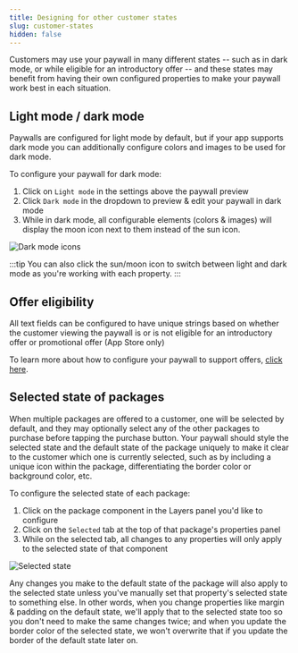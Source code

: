 ```yaml
---
title: Designing for other customer states
slug: customer-states
hidden: false
---
```


Customers may use your paywall in many different states -- such as in dark mode, or while eligible for an introductory offer -- and these states may benefit from having their own configured properties to make your paywall work best in each situation.

## Light mode / dark mode

Paywalls are configured for light mode by default, but if your app supports dark mode you can additionally configure colors and images to be used for dark mode.

To configure your paywall for dark mode:

1. Click on `Light mode` in the settings above the paywall preview
2. Click `Dark mode` in the dropdown to preview & edit your paywall in dark mode
3. While in dark mode, all configurable elements (colors & images) will display the moon icon next to them instead of the sun icon.

![Dark mode icons](/docs_images/paywalls/paywalls-dark-mode.png)

:::tip
You can also click the sun/moon icon to switch between light and dark mode as you're working with each property.
:::

## Offer eligibility

All text fields can be configured to have unique strings based on whether the customer viewing the paywall is or is not eligible for an introductory offer or promotional offer (App Store only)

To learn more about how to configure your paywall to support offers, [click here](/docs/tools/paywalls/creating-paywalls/supporting-offers).

## Selected state of packages

When multiple packages are offered to a customer, one will be selected by default, and they may optionally select any of the other packages to purchase before tapping the purchase button. Your paywall should style the selected state and the default state of the package uniquely to make it clear to the customer which one is currently selected, such as by including a unique icon within the package, differentiating the border color or background color, etc.

To configure the selected state of each package:

1. Click on the package component in the Layers panel you'd like to configure
2. Click on the `Selected` tab at the top of that package's properties panel
3. While on the selected tab, all changes to any properties will only apply to the selected state of that component

![Selected state](/docs_images/paywalls/paywalls-selected-state.png)

Any changes you make to the default state of the package will also apply to the selected state unless you've manually set that property's selected state to something else. In other words, when you change properties like margin & padding on the default state, we'll apply that to the selected state too so you don't need to make the same changes twice; and when you update the border color of the selected state, we won't overwrite that if you update the border of the default state later on.
